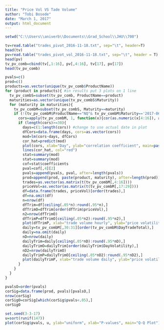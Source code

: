 ```yaml
---
title: "Price Vol VS Tade Volume"
author: "Tobi Bosede"
date: "March 1, 2017"
output: html_document
---
```

```r
setwd("C:\\Users\\aniverb\\Documents\\Grad_School\\JHU\\700")

tv=read.table("trades_pivot_2016-11-18.txt", sep="\t", header=T) 
head(tv)
pv=read.table("trades_pivot_vol_2016-11-18.txt", sep="\t", header = T)
head(pv) 
tv_pv_comb=cbind(tv[,1:16], pv[,4:16], tv[17], pv[17])
head(tv_pv_comb)

pvals=c()
prod=c()
products=as.vector(unique(tv_pv_comb$ProductName))
for (product in products){ #in results put 3 plots on 1 line
  tv_pv_combS=subset(tv_pv_comb, ProductName==product)
  maturities=as.vector(unique(tv_pv_combS$Maturity))
  for (maturity in maturities){
    tv_pv_combM=subset(tv_pv_combS, Maturity==maturity)
    if (!(tv_pv_combM$ProductName=="NQ"& tv_pv_combM$Maturity=='2017-06-16') & !(tv_pv_combM$ProductName=="KE"& tv_pv_combM$Maturity=='2016-05-13')){
      cors=apply(tv_pv_combM, 1, function(x){cor(as.numeric(x[4:16]), as.numeric(x[17:29]), use="na.or.complete")})
      if (length(cors)>=30){
        days=c(1:length(cors)) #change to use actual date in plot
        dfCors=data.frame(days, cors=as.vector(cors))
        mod=lm(cors~days, dfCors)
        cor_hat=predict(mod)
        plot(cors, xlab="Day", ylab="correlation coefficient", main=paste(product, "Maturity:", maturity))
        lines(cor_hat, col="red")
        stat=summary(mod)
        stat=summary(mod)
        cof=stat$coefficients
        pval=cof[,4][2]
        pvals=append(pvals, pval, after=length(pvals))
        prod=append(prod, paste(product, maturity), after=length(prod))
        trades=as.vector(as.matrix(t(tv_pv_combM[,4:16])))
        priceVol=as.vector(as.matrix(t(tv_pv_combM[,17:29])))
        df=data.frame(trades, priceVol)[order(trades),]
        df=na.omit(df)
        n=nrow(df)
        dfTrim=df[ceiling(.05*n):round(.95*n),]
        dfTrimO=dfTrim[order(dfTrim$priceVol),]
        n2=nrow(dfTrimO)
        dfTrimP=dfTrimO[ceiling(.05*n2):round(.95*n2),]
        plot(dfTrimP, xlab="trade volume hourly", ylab="price volatility hourly", main=paste(product, "Maturity:", maturity), pch=20) 
        daily=tv_pv_combM[,30:31][order(tv_pv_combM$DayTradeTotal),]
        daily=na.omit(daily)
        nD=nrow(daily)
        dailyTrim=daily[ceiling(.05*nD):round(.95*nD),]
        dailyTrimO=dailyTrim[order(dailyTrim$DayVolatility),]
        nD2=nrow(dailyTrimO)
        dailyTrimP=dailyTrimO[ceiling(.05*nD2):round(.95*nD2),]
        plot(dailyTrimP, xlab="trade volume daily", ylab="price volatility daily", main=paste(product, "Maturity:", maturity), pch=20)
      }
    }
  }
}

pvalsO=order(pvals)
corSig=data.frame(prod, pvals)[pvalsO,]
nrow(corSig)
corSigO=corSig[which(corSig$pvals<.05),]
corSigO

set.seed(3-3-17)
u=sort(runif(147))
plot(corSig$pvals, u, ylab="uniform", xlab="P-values", main="Q-Q Plot")

```

